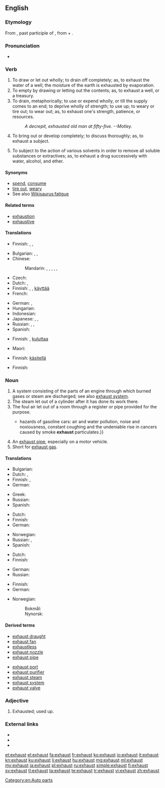 {{wikipedia|dab=exhaust}}
==English==

===Etymology===
From {{etyl|la|en}} {{term|lang=la|exhaustus}}, past participle of {{term|lang=la|exhaurire||to draw out, drink up, empty, exhaust}}, from {{term|lang=la|ex||out}} + {{term|lang=la|haurire||to draw (especially water), drain}}.

===Pronunciation===
* {{rhymes|ɔːst}}

===Verb===
{{en-verb}}

# To draw or let out wholly; to drain off completely; as, to exhaust the water of a well; the moisture of the earth is exhausted by evaporation.
# To empty by drawing or letting out the contents; as, to exhaust a well, or a treasury.
# To drain, metaphorically; to use or expend wholly, or till the supply comes to an end; to deprive wholly of strength; to use up; to weary or tire out; to wear out; as, to exhaust one's strength, patience, or resources.
#: ''A decrepit, exhausted old man at fifty-five. --Motley.''
# To bring out or develop completely; to discuss thoroughly; as, to exhaust a subject.
# {{context|chemistry|lang=en}} To subject to the action of various solvents in order to remove all soluble substances or extractives; as, to exhaust a drug successively with water, alcohol, and ether.

====Synonyms====
* [[spend]], [[consume]]
* [[tire out]], [[weary]]
* See also [[Wikisaurus:fatigue]]

====Related terms====
* [[exhaustion]]
* [[exhaustive]]

====Translations====
{{trans-top|to draw or let out wholly; to drain off completely}}
* Finnish: {{t|fi|tyhjentää}}, {{t+|fi|poistaa}}, {{t+|fi|kuivattaa}}
{{trans-mid}}
{{trans-bottom}}

{{trans-top|to empty by drawing or letting out the contents}}
* Bulgarian: {{t+|bg|изчерпвам|sc=Cyrl}}, {{t+|bg|изразходвам|sc=Cyrl}}, {{t+|bg|изтощавам}}
* Chinese:
*: Mandarin: {{t|cmn|用盡|sc=Hani}}, {{t+|cmn|用尽|tr=yòngjìn|sc=Hani}}, {{t+|cmn|盡|sc=Hani}}, {{t+|cmn|尽|tr=jìn|sc=Hani}}, {{t|cmn|耗盡|sc=Hani}}, {{t+|cmn|耗尽|tr=hàojìn|sc=Hani}}
* Czech: {{t+|cs|vyčerpat}}
* Dutch: {{t+|nl|uitputten}}, {{t+|nl|verminderen}}
* Finnish: {{t|fi|tyhjentää}}, {{t|fi|ehdyttää}}, [[käyttää#Finnish|käyttää]] {{t+|fi|loppu|alt=loppuun}}
* French: {{t+|fr|épuiser}}
{{trans-mid}}
* German: {{t|de|erschöpfen}}, {{t+|de|dezimieren}}
* Hungarian: {{t+|hu|kimerít}}
* Indonesian: {{t+|id|kuras}}
* Japanese: {{t|ja|使い尽くす|tr=つかいつくす, tsukaitsukusu|sc=Jpan}}, {{t|ja|尽くす|tr=つくす, tsukusu|sc=Jpan}}, {{t|ja|使い切る|tr=つかいきる, tsukaikiru|sc=Jpan}}
* Russian: {{t+|ru|исчерпывать|impf|tr=isčérpyvatʹ|sc=Cyrl}}, {{t+|ru|истощать|impf|tr=istoščátʹ|sc=Cyrl}}, {{t+|ru|израсходовать|pf|tr=izrasxódovatʹ|sc=Cyrl}}
* Spanish: {{t+|es|agotar}}
{{trans-bottom}}

{{trans-top|to drain, metaphorically; to wear out}}
* Finnish: {{t|fi|uuvuttaa}}, [[kuluttaa#Finnish|kuluttaa]] {{t+|fi|loppu|alt=loppuun}}
{{trans-mid}}
* Maori: {{t|mi|whakaporo}}
{{trans-bottom}}

{{trans-top|to bring out or develop completely; to discuss thoroughly}}
* Finnish: [[käsitellä#Finnish|käsitellä]] {{t+|fi|loppu|alt=loppuun}}
{{trans-mid}}
{{trans-bottom}}

{{trans-top|chemistry: to subject to the action of solvents}}
* Finnish: {{t+|fi|poistaa}}
{{trans-mid}}
{{trans-bottom}}

===Noun===
{{en-noun}}

# A system consisting of the parts of an engine through which burned gases or steam are discharged; see also [[exhaust system]].
# The steam let out of a cylinder after it has done its work there.
# The foul air let out of a room through a register or pipe provided for the purpose.
#*{{quote-book|year=2006|author=[[w:Edwin Black|Edwin Black]]
|title=Internal Combustion
|chapter=1|url=http://openlibrary.org/works/OL4103950W
|passage=If successful, Edison and Ford—in 1914—would move society away from the{{...}}hazards of gasoline cars: air and water pollution, noise and noxiousness, constant coughing and the undeniable rise in cancers caused by smoke '''exhaust''' particulates.}} 
# An [[exhaust pipe]], especially on a motor vehicle.
# Short for [[wikipedia:exhaust gas|exhaust gas]].

====Translations====
{{trans-top|system consisting of the parts of an engine through which burned gases or steam are discharged}}
* Bulgarian: {{t+|bg|ауспух|m|sc=Cyrl}}
* Dutch: {{t|nl|uitlaatpijp|f}}, {{t+|nl|uitlaat|m}}
* Finnish: {{t|fi|pakokaasujärjestelmä}}, {{t|fi|pakoputkisto}}
* German: {{t+|de|Auspuff|m}}
{{trans-mid}}
* Greek: {{t+|el|εξάτμιση|f|tr=exátmisi}}
* Russian: {{t+|ru|выхлоп|m|tr=výxlop|sc=Cyrl}}
* Spanish: {{t|es|tubo de escape|m}}
{{trans-bottom}}

{{trans-top|the steam let out of a cylinder after it has done its work there}}
* Dutch: {{t+|nl|uitlaat|m}}
* Finnish: {{t|fi|poistohöyry}}
* German: {{t+|de|Abgas|n}}
{{trans-mid}}
* Norwegian: {{t+|no|eksos|m}}
* Russian: {{t+|ru|выхлоп|m|tr=výxlop|sc=Cyrl}}, {{t|ru|выхлопные газы|m-p|tr=vyxlopnýje gázy}}
* Spanish: {{t+|es|escape}}
{{trans-bottom}}

{{trans-top|the foul air let out of a room through a register or pipe provided for the purpose}}
* Dutch: {{t+|nl|uitlaat|m}}
* Finnish: {{t|fi|poistoilma}}
{{trans-mid}}
* German: {{t+|de|Abluft|f}}
* Russian: {{t|ru|выхлопные газы|m-p|tr=vyxlopnýje gázy}}
{{trans-bottom}}

{{trans-see|exhaust pipe}}

{{trans-top|exhaust gas}}
* Finnish: {{t+|fi|pakokaasu}}
* German: {{t+|de|Abgas}}
{{trans-mid}}
* Norwegian:
*: Bokmål: {{t+|nb|eksos|m}}
*: Nynorsk: {{t|nn|eksos|m}}
{{trans-bottom}}

====Derived terms====
{{top2}}
* [[exhaust draught]]
* [[exhaust fan]]
* [[exhaustless]]
* [[exhaust nozzle]]
* [[exhaust pipe]]
{{mid2}}
* [[exhaust port]]
* [[exhaust purifier]]
* [[exhaust steam]]
* [[exhaust system]]
* [[exhaust valve]]
{{bottom}}

===Adjective===
{{en-adj|-}}

# {{context|obsolete|lang=en}} Exhausted; used up.

===External links===
* {{R:Webster 1913}}
* {{R:Century 1911}}
* {{R:OneLook}}

[[Category:en:Auto parts]]

[[et:exhaust]]
[[el:exhaust]]
[[fa:exhaust]]
[[fr:exhaust]]
[[ko:exhaust]]
[[io:exhaust]]
[[it:exhaust]]
[[kn:exhaust]]
[[ku:exhaust]]
[[li:exhaust]]
[[hu:exhaust]]
[[mg:exhaust]]
[[ml:exhaust]]
[[my:exhaust]]
[[ja:exhaust]]
[[pl:exhaust]]
[[ru:exhaust]]
[[simple:exhaust]]
[[fi:exhaust]]
[[sv:exhaust]]
[[tl:exhaust]]
[[ta:exhaust]]
[[te:exhaust]]
[[tr:exhaust]]
[[vi:exhaust]]
[[zh:exhaust]]